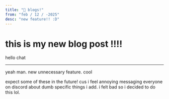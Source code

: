 ```yaml
---
title: "💬 blogs!"
from: "feb / 12 / -2025"
desc: "new feature!! :D"
---
```

# this is my new blog post !!!!
hello chat

---
yeah man. new unnecessary feature. cool

expect some of these in the future! cus i feel annoying messaging everyone on discord about dumb specific things i add. i felt bad so i decided to do this lol.